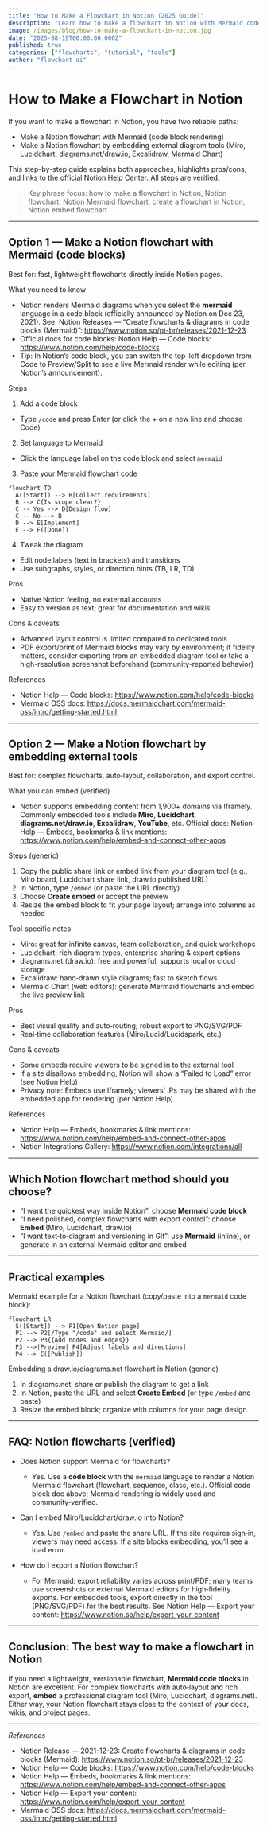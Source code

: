 ```yaml
---
title: "How to Make a Flowchart in Notion (2025 Guide)"
description: "Learn how to make a flowchart in Notion with Mermaid code blocks and embedded diagram tools (Miro, Lucidchart, diagrams.net). A verified, step-by-step Notion flowchart tutorial."
image: /images/blog/how-to-make-a-flowchart-in-notion.jpg
date: "2025-08-19T00:00:00.000Z"
published: true
categories: ["flowcharts", "tutorial", "tools"]
author: "flowchart ai"
---
```


# How to Make a Flowchart in Notion

If you want to make a flowchart in Notion, you have two reliable paths:

- Make a Notion flowchart with Mermaid (code block rendering)
- Make a Notion flowchart by embedding external diagram tools (Miro, Lucidchart, diagrams.net/draw.io, Excalidraw, Mermaid Chart)

This step-by-step guide explains both approaches, highlights pros/cons, and links to the official Notion Help Center. All steps are verified.

> Key phrase focus: how to make a flowchart in Notion, Notion flowchart, Notion Mermaid flowchart, create a flowchart in Notion, Notion embed flowchart

---

## Option 1 — Make a Notion flowchart with Mermaid (code blocks)

Best for: fast, lightweight flowcharts directly inside Notion pages.

What you need to know
- Notion renders Mermaid diagrams when you select the **mermaid** language in a code block (officially announced by Notion on Dec 23, 2021). See: Notion Releases — “Create flowcharts & diagrams in code blocks (Mermaid)”: https://www.notion.so/pt-br/releases/2021-12-23
- Official docs for code blocks: Notion Help — Code blocks: https://www.notion.com/help/code-blocks
- Tip: In Notion’s code block, you can switch the top-left dropdown from Code to Preview/Split to see a live Mermaid render while editing (per Notion’s announcement).

Steps
1) Add a code block
- Type `/code` and press Enter (or click the + on a new line and choose Code)

2) Set language to Mermaid
- Click the language label on the code block and select `mermaid`

3) Paste your Mermaid flowchart code

```mermaid
flowchart TD
  A([Start]) --> B[Collect requirements]
  B --> C{Is scope clear?}
  C -- Yes --> D[Design flow]
  C -- No --> B
  D --> E[Implement]
  E --> F([Done])
```

4) Tweak the diagram
- Edit node labels (text in brackets) and transitions
- Use subgraphs, styles, or direction hints (TB, LR, TD)

Pros
- Native Notion feeling, no external accounts
- Easy to version as text; great for documentation and wikis

Cons & caveats
- Advanced layout control is limited compared to dedicated tools
- PDF export/print of Mermaid blocks may vary by environment; if fidelity matters, consider exporting from an embedded diagram tool or take a high-resolution screenshot beforehand (community-reported behavior)

References
- Notion Help — Code blocks: https://www.notion.com/help/code-blocks
- Mermaid OSS docs: https://docs.mermaidchart.com/mermaid-oss/intro/getting-started.html

---

## Option 2 — Make a Notion flowchart by embedding external tools

Best for: complex flowcharts, auto‑layout, collaboration, and export control.

What you can embed (verified)
- Notion supports embedding content from 1,900+ domains via Iframely. Commonly embedded tools include **Miro**, **Lucidchart**, **diagrams.net/draw.io**, **Excalidraw**, **YouTube**, etc. Official docs: Notion Help — Embeds, bookmarks & link mentions: https://www.notion.com/help/embed-and-connect-other-apps

Steps (generic)
1) Copy the public share link or embed link from your diagram tool (e.g., Miro board, Lucidchart share link, draw.io published URL)
2) In Notion, type `/embed` (or paste the URL directly)
3) Choose **Create embed** or accept the preview
4) Resize the embed block to fit your page layout; arrange into columns as needed

Tool‑specific notes
- Miro: great for infinite canvas, team collaboration, and quick workshops
- Lucidchart: rich diagram types, enterprise sharing & export options
- diagrams.net (draw.io): free and powerful, supports local or cloud storage
- Excalidraw: hand‑drawn style diagrams; fast to sketch flows
- Mermaid Chart (web editors): generate Mermaid flowcharts and embed the live preview link

Pros
- Best visual quality and auto‑routing; robust export to PNG/SVG/PDF
- Real‑time collaboration features (Miro/Lucid/Lucidspark, etc.)

Cons & caveats
- Some embeds require viewers to be signed in to the external tool
- If a site disallows embedding, Notion will show a “Failed to Load” error (see Notion Help)
- Privacy note: Embeds use Iframely; viewers’ IPs may be shared with the embedded app for rendering (per Notion Help)

References
- Notion Help — Embeds, bookmarks & link mentions: https://www.notion.com/help/embed-and-connect-other-apps
- Notion Integrations Gallery: https://www.notion.com/integrations/all

---

## Which Notion flowchart method should you choose?

- “I want the quickest way inside Notion”: choose **Mermaid code block**
- “I need polished, complex flowcharts with export control”: choose **Embed** (Miro, Lucidchart, draw.io)
- “I want text‑to‑diagram and versioning in Git”: use **Mermaid** (inline), or generate in an external Mermaid editor and embed

---

## Practical examples

Mermaid example for a Notion flowchart (copy/paste into a `mermaid` code block):

```mermaid
flowchart LR
  S([Start]) --> P1[Open Notion page]
  P1 --> P2[/Type "/code" and select Mermaid/]
  P2 --> P3{{Add nodes and edges}}
  P3 -->|Preview| P4[Adjust labels and directions]
  P4 --> E([Publish])
```

Embedding a draw.io/diagrams.net flowchart in Notion (generic)
1) In diagrams.net, share or publish the diagram to get a link
2) In Notion, paste the URL and select **Create Embed** (or type `/embed` and paste)
3) Resize the embed block; organize with columns for your page design

---

## FAQ: Notion flowcharts (verified)

- Does Notion support Mermaid for flowcharts?
  - Yes. Use a **code block** with the `mermaid` language to render a Notion Mermaid flowchart (flowchart, sequence, class, etc.). Official code block doc above; Mermaid rendering is widely used and community‑verified.

- Can I embed Miro/Lucidchart/draw.io into Notion?
  - Yes. Use `/embed` and paste the share URL. If the site requires sign‑in, viewers may need access. If a site blocks embedding, you’ll see a load error.

- How do I export a Notion flowchart?
  - For Mermaid: export reliability varies across print/PDF; many teams use screenshots or external Mermaid editors for high‑fidelity exports. For embedded tools, export directly in the tool (PNG/SVG/PDF) for the best results. See Notion Help — Export your content: https://www.notion.so/help/export-your-content

---

## Conclusion: The best way to make a flowchart in Notion

If you need a lightweight, versionable flowchart, **Mermaid code blocks** in Notion are excellent. For complex flowcharts with auto‑layout and rich export, **embed** a professional diagram tool (Miro, Lucidchart, diagrams.net). Either way, your Notion flowchart stays close to the context of your docs, wikis, and project pages.

---

*References*
- Notion Release — 2021-12-23: Create flowcharts & diagrams in code blocks (Mermaid): https://www.notion.so/pt-br/releases/2021-12-23
- Notion Help — Code blocks: https://www.notion.com/help/code-blocks
- Notion Help — Embeds, bookmarks & link mentions: https://www.notion.com/help/embed-and-connect-other-apps
- Notion Help — Export your content: https://www.notion.com/help/export-your-content
- Mermaid OSS docs: https://docs.mermaidchart.com/mermaid-oss/intro/getting-started.html

